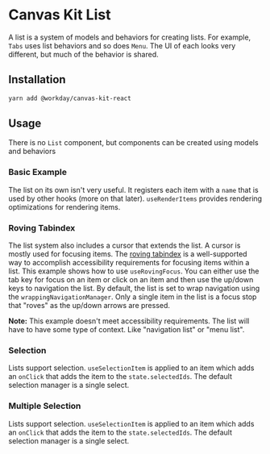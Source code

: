 


<Meta title="Components/Navigation/List/React" component={List} />

# Canvas Kit List

A list is a system of models and behaviors for creating lists. For example, `Tabs` uses list
behaviors and so does `Menu`. The UI of each looks very different, but much of the behavior is
shared.

## Installation

```sh
yarn add @workday/canvas-kit-react
```

## Usage

There is no `List` component, but components can be created using models and behaviors

### Basic Example

The list on its own isn't very useful. It registers each item with a `name` that is used by other
hooks (more on that later). `useRenderItems` provides rendering optimizations for rendering items.

<ExampleCodeBlock code={Basic} />

### Roving Tabindex

The list system also includes a cursor that extends the list. A cursor is mostly used for focusing
items. The [roving tabindex](https://w3c.github.io/aria-practices/#kbd_roving_tabindex) is a
well-supported way to accomplish accessibility requirements for focusing items within a list. This
example shows how to use `useRovingFocus`. You can either use the tab key for focus on an item or
click on an item and then use the up/down keys to navigation the list. By default, the list is set
to wrap navigation using the `wrappingNavigationManager`. Only a single item in the list is a focus
stop that "roves" as the up/down arrows are pressed.

**Note:** This example doesn't meet accessibility requirements. The list will have to have some type
of context. Like "navigation list" or "menu list".

<ExampleCodeBlock code={RovingFocus} />

### Selection

Lists support selection. `useSelectionItem` is applied to an item which adds an `onClick` that adds
the item to the `state.selectedIds`. The default selection manager is a single select.

<ExampleCodeBlock code={Selection} />

### Multiple Selection

Lists support selection. `useSelectionItem` is applied to an item which adds an `onClick` that adds
the item to the `state.selectedIds`. The default selection manager is a single select.

<ExampleCodeBlock code={MultiSelection} />
